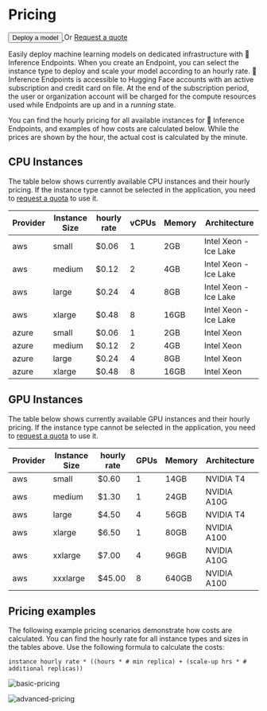 # Pricing

<div class="flex md:justify-start mb-2 text-gray-400 items-center">
  <a href="https://ui.endpoints.huggingface.co/new">
    <button class="shadow-sm bg-white bg-gradient-to-br from-gray-100/20 to-gray-200/60 hover:to-gray-100/70 text-gray-700 py-1.5 rounded-lg ring-1 ring-gray-300/60 hover:ring-gray-300/30 font-semibold active:shadow-inner px-5">
      Deploy a model
    </button>
  </a>
  <span class="mx-4 ">Or</span>
  <a
    href="mailto:api-enterprise@huggingface.co"
    class="underline"
  >
    Request a quote
  </a>
</div>

Easily deploy machine learning models on dedicated infrastructure with 🤗 Inference Endpoints. When you create an Endpoint, you can select the instance type to deploy and scale your model according to an hourly rate. 🤗 Inference Endpoints is accessible to Hugging Face accounts with an active subscription and credit card on file. At the end of the subscription period, the user or organization account will be charged for the compute resources used while Endpoints are up and in a *running* state.

You can find the hourly pricing for all available instances for 🤗 Inference Endpoints, and examples of how costs are calculated below. While the prices are shown by the hour, the actual cost is calculated by the minute.

## CPU Instances

The table below shows currently available CPU instances and their hourly pricing. If the instance type cannot be selected in the application, you need to [request a quota](mailto:api-enterprise@huggingface.co?subject=Quota%20increase%20HF%20Endpoints&body=Hello,%0D%0A%0D%0AI%20would%20like%20to%20request%20access/quota%20increase%20for%20{INSTANCE%20TYPE}%20for%20the%20following%20account%20{HF%20ACCOUNT}.) to use it.

| Provider | Instance Size | hourly rate | vCPUs | Memory | Architecture          |
| -------- | ------------- | ----------- | ----- | ------ | --------------------- |
| aws      | small         | $0.06       | 1     | 2GB    | Intel Xeon - Ice Lake |
| aws      | medium        | $0.12       | 2     | 4GB    | Intel Xeon - Ice Lake |
| aws      | large         | $0.24       | 4     | 8GB    | Intel Xeon - Ice Lake |
| aws      | xlarge        | $0.48       | 8     | 16GB   | Intel Xeon - Ice Lake |
| azure    | small         | $0.06       | 1     | 2GB    | Intel Xeon            |
| azure    | medium        | $0.12       | 2     | 4GB    | Intel Xeon            |
| azure    | large         | $0.24       | 4     | 8GB    | Intel Xeon            |
| azure    | xlarge        | $0.48       | 8     | 16GB   | Intel Xeon            |

## GPU Instances

The table below shows currently available GPU instances and their hourly pricing. If the instance type cannot be selected in the application, you need to [request a quota](mailto:api-enterprise@huggingface.co?subject=Quota%20increase%20HF%20Endpoints&body=Hello,%0D%0A%0D%0AI%20would%20like%20to%20request%20access/quota%20increase%20for%20{INSTANCE%20TYPE}%20for%20the%20following%20account%20{HF%20ACCOUNT}.) to use it.

| Provider | Instance Size | hourly rate | GPUs | Memory | Architecture |
| -------- | ------------- | ----------- | ---- | ------ | ------------ |
| aws      | small         | $0.60       | 1    | 14GB   | NVIDIA T4    |
| aws      | medium        | $1.30       | 1    | 24GB   | NVIDIA A10G  |
| aws      | large         | $4.50       | 4    | 56GB   | NVIDIA T4    |
| aws      | xlarge        | $6.50       | 1    | 80GB   | NVIDIA A100  |
| aws      | xxlarge       | $7.00       | 4    | 96GB   | NVIDIA A10G  |
| aws      | xxxlarge      | $45.00      | 8    | 640GB  | NVIDIA A100  |

## Pricing examples

The following example pricing scenarios demonstrate how costs are calculated. You can find the hourly rate for all instance types and sizes in the tables above. Use the following formula to calculate the costs:

```
instance hourly rate * ((hours * # min replica) + (scale-up hrs * # additional replicas))
```

![basic-pricing](https://raw.githubusercontent.com/huggingface/hf-endpoints-documentation/main/assets/basic-pricing.png)

![advanced-pricing](https://raw.githubusercontent.com/huggingface/hf-endpoints-documentation/main/assets/advanced-pricing.png)
